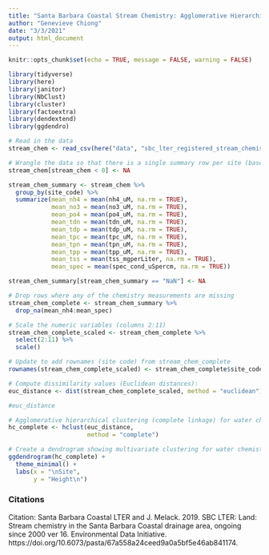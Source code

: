 ```yaml
---
title: "Santa Barbara Coastal Stream Chemistry: Agglomerative Hierarchical Clustering by Site"
author: "Genevieve Chiong"
date: "3/3/2021"
output: html_document
---
```


```r
knitr::opts_chunk$set(echo = TRUE, message = FALSE, warning = FALSE)

library(tidyverse)
library(here)
library(janitor)
library(NbClust)
library(cluster)
library(factoextra)
library(dendextend)
library(ggdendro)
```


```r
# Read in the data 
stream_chem <- read_csv(here("data", "sbc_lter_registered_stream_chemistry.csv"))

# Wrangle the data so that there is a single summary row per site (based on means from all observations at that site) and convert -999 values to NA
stream_chem[stream_chem < 0] <- NA

stream_chem_summary <- stream_chem %>% 
  group_by(site_code) %>% 
  summarize(mean_nh4 = mean(nh4_uM, na.rm = TRUE),
            mean_no3 = mean(no3_uM, na.rm = TRUE),
            mean_po4 = mean(po4_uM, na.rm = TRUE),
            mean_tdn = mean(tdn_uM, na.rm = TRUE),
            mean_tdp = mean(tdp_uM, na.rm = TRUE),
            mean_tpc = mean(tpc_uM, na.rm = TRUE),
            mean_tpn = mean(tpn_uM, na.rm = TRUE),
            mean_tpp = mean(tpp_uM, na.rm = TRUE),
            mean_tss = mean(tss_mgperLiter, na.rm = TRUE),
            mean_spec = mean(spec_cond_uSpercm, na.rm = TRUE)) 

stream_chem_summary[stream_chem_summary == "NaN"] <- NA
```


```r
# Drop rows where any of the chemistry measurements are missing 
stream_chem_complete <- stream_chem_summary %>% 
  drop_na(mean_nh4:mean_spec)

# Scale the numeric variables (columns 2:11)
stream_chem_complete_scaled <- stream_chem_complete %>% 
  select(2:11) %>% 
  scale()

# Update to add rownames (site code) from stream_chem_complete 
rownames(stream_chem_complete_scaled) <- stream_chem_complete$site_code
```


```r
# Compute dissimilarity values (Euclidean distances): 
euc_distance <- dist(stream_chem_complete_scaled, method = "euclidean")

#euc_distance

# Agglomerative hierarchical clustering (complete linkage) for water chemistry by site
hc_complete <- hclust(euc_distance,
                      method = "complete")

# Create a dendrogram showing multivariate clustering for water chemistry by site
ggdendrogram(hc_complete) +
  theme_minimal() + 
  labs(x = "\nSite",
       y = "Height\n")
```


### Citations

Citation: Santa Barbara Coastal LTER and J. Melack. 2019. SBC LTER: Land: Stream chemistry in the Santa Barbara Coastal drainage area, ongoing since 2000 ver 16. Environmental Data Initiative. https://doi.org/10.6073/pasta/67a558a24ceed9a0a5bf5e46ab841174. 




